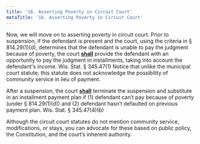 ```yaml
---
title: '16.	Asserting Poverty in Circuit Court'
metaTitle: '16.	Asserting Poverty in Circuit Court'
---
```


Now, we will move on to asserting poverty in circuit court. Prior to suspension, if the defendant is present and the court, using the criteria in § 814.29(1)(d), determines that the defendant is unable to pay the judgment because of poverty, the court **<u>shall</u>** provide the defendant with an opportunity to pay the judgment in installments, taking into account the defendant's income. Wis. Stat. § 345.47(1) Notice that unlike the municipal court statute, this statute does not acknowledge the possibility of community service in lieu of payment.

After a suspension, the court **<u>shall</u>** terminate the suspension and substitute in an installment payment plan if (1) defendant can’t pay because of poverty (under § 814.29(1)(d)) and (2) defendant hasn’t defaulted on previous payment plan. Wis. Stat. § 345.47(4)(b)

Although the circuit court statutes do not mention community service, modifications, or stays, you can advocate for these based on public policy, the Constitution, and the court’s inherent authority.
